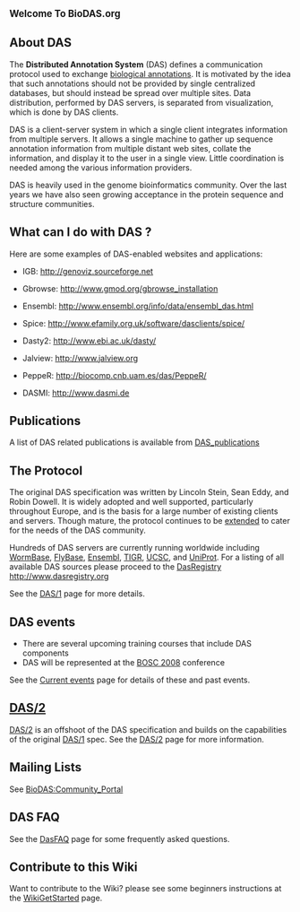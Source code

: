 <big>'''Welcome To BioDAS.org'''</big>

== About DAS ==

The <b>Distributed Annotation System</b> (DAS) defines a communication protocol used 
to exchange [http://wikiomics.org/wiki/Viewing_and_sharing_genome_annotations biological  annotations]. 
It is motivated by the idea that such annotations 
should not be provided by single centralized databases, but should instead be spread 
over multiple sites. Data distribution, performed by DAS servers, is separated
from visualization, which is done by DAS clients.

DAS is a client-server system in which a single client integrates information from 
multiple servers. It allows a single machine to gather up sequence annotation 
information from multiple distant web sites, collate the information, and display it
to the user in a single view. Little coordination is needed among the various 
information providers.

DAS is heavily used in the genome bioinformatics community. Over the last years we have also
seen growing acceptance in the protein sequence and structure communities.

== What can I do with DAS ? ==

Here are some examples of DAS-enabled websites and applications:

* IGB: http://genoviz.sourceforge.net

* Gbrowse: http://www.gmod.org/gbrowse_installation

* Ensembl: http://www.ensembl.org/info/data/ensembl_das.html

* Spice: http://www.efamily.org.uk/software/dasclients/spice/

* Dasty2: http://www.ebi.ac.uk/dasty/

* Jalview: http://www.jalview.org

* PeppeR: http://biocomp.cnb.uam.es/das/PeppeR/

* DASMI: http://www.dasmi.de

== Publications ==

A list of DAS related publications is available from [[DAS_publications]]

== The Protocol ==

The original DAS specification was written by Lincoln Stein, Sean Eddy, and Robin Dowell. It is widely adopted and well supported, particularly throughout Europe, and is the basis for a large number of existing clients and servers. Though mature, the protocol continues to be [http://www.dasregistry.org/spec_1.53E.jsp extended] to cater for the needs of the DAS community.

Hundreds of DAS servers are currently running worldwide including [http://www.wormbase.org/ WormBase], [http://www.flybase.org/ FlyBase], [http://www.ensembl.org/ Ensembl], [http://www.tigr.org/ TIGR],  [http://genome.ucsc.edu/ UCSC], and [http://www.ebi.ac.uk/uniprot-das/ UniProt]. For a listing of all available DAS sources please proceed to the [[DasRegistry]] http://www.dasregistry.org

See the [[DAS/1]] page for more details.

== DAS events ==

* There are several upcoming training courses that include DAS components
* DAS will be represented at the [http://open-bio.org/wiki/BOSC_2008 BOSC 2008] conference

See the [[Current events]] page for details of these and past events.

== [[DAS/2]] ==

[[DAS/2]] is an offshoot of the DAS specification and builds on the capabilities of the original [[DAS/1]] spec. See the [[DAS/2]] page for more information.

== Mailing Lists ==

See [[BioDAS:Community_Portal]]

== DAS FAQ ==

See the [[DasFAQ]] page for some frequently asked questions.

== Contribute to this Wiki ==

Want to contribute to the Wiki? please see some beginners instructions at the [[WikiGetStarted]] page.